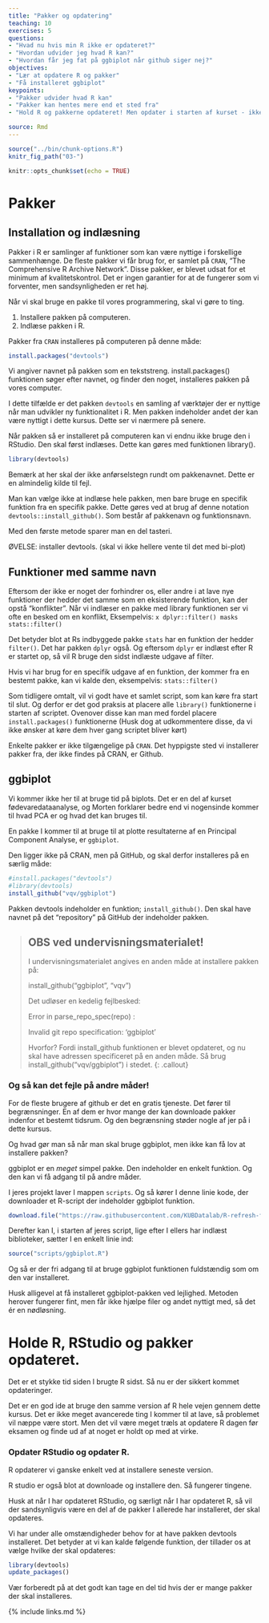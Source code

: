 ```yaml
---
title: "Pakker og opdatering"
teaching: 10
exercises: 5
questions:
- "Hvad nu hvis min R ikke er opdateret?"
- "Hvordan udvider jeg hvad R kan?"
- "Hvordan får jeg fat på ggbiplot når github siger nej?"
objectives:
- "Lær at opdatere R og pakker"
- "Få installeret ggbiplot"
keypoints:
- "Pakker udvider hvad R kan"
- "Pakker kan hentes mere end et sted fra"
- "Hold R og pakkerne opdateret! Men opdater i starten af kurset - ikke lige før eksamen!"

source: Rmd
---
```


```r
source("../bin/chunk-options.R")
knitr_fig_path("03-")
```

```r
knitr::opts_chunk$set(echo = TRUE)
```

# Pakker

## Installation og indlæsning
Pakker i R er samlinger af funktioner som kan være nyttige i forskellige sammenhænge. De fleste pakker vi får brug for, er samlet på `CRAN`, "The Comprehensive R Archive Network". Disse pakker, er blevet udsat for et minimum
af kvalitetskontrol. Det er ingen garantier for at de fungerer som vi forventer, men sandsynligheden er ret høj.

Når vi skal bruge en pakke til vores programmering, skal vi gøre to ting.

1. Installere pakken på computeren. 
2. Indlæse pakken i R.

Pakker fra `CRAN` installeres på computeren på denne måde:

```r
install.packages("devtools")
```

Vi angiver navnet på pakken som en tekststreng. install.packages() funktionen søger efter navnet, og finder den noget, installeres pakken på vores computer.

I dette tilfælde er det pakken `devtools` en samling af værktøjer der er nyttige når man udvikler ny funktionalitet i R. Men pakken indeholder andet der kan være nyttigt i dette kursus. Dette ser vi nærmere på senere.

Når pakken så er installeret på computeren kan vi endnu ikke bruge den i RStudio. Den skal først indlæses. Dette kan gøres med funktionen library().

```r
library(devtools)
```

Bemærk at her skal der ikke anførselstegn rundt om pakkenavnet. Dette er en almindelig kilde til fejl.

Man kan vælge ikke at indlæse hele pakken, men bare bruge en specifik funktion fra en specifik pakke. Dette gøres ved at brug af denne notation `devtools::install_github()`. Som består af pakkenavn og funktionsnavn.

Med den første metode sparer man en del tasteri.

ØVELSE: installer devtools. (skal vi ikke hellere vente til det med bi-plot)


## Funktioner med samme navn
Eftersom der ikke er noget der forhindrer os, eller andre i at lave nye funktioner der hedder det samme som en eksisterende funktion, kan der opstå "konflikter". Når vi indlæser en pakke med library funktionen ser vi ofte en besked om en konflikt, Eksempelvis: `x dplyr::filter() masks stats::filter()`

Det betyder blot at Rs indbyggede pakke `stats` har en funktion der hedder `filter()`. Det har pakken `dplyr` også. Og eftersom `dplyr` er indlæst efter R er startet op, så vil R bruge den sidst indlæste udgave af filter.


Hvis vi har brug for en specifik udgave af en funktion, der kommer fra en bestemt pakke, kan vi kalde den,
eksempelvis: `stats::filter()`

Som tidligere omtalt, vil vi godt have et samlet script, som kan køre fra start til slut. Og derfor er det god praksis at placere alle `library()` funktionerne i starten af scriptet. Ovenover disse kan man med fordel placere `install.packages()`
funktionerne (Husk dog at udkommentere disse, da vi ikke ønsker at køre dem hver gang scriptet bliver kørt)

Enkelte pakker er ikke tilgængelige på `CRAN`. Det hyppigste sted vi installerer pakker fra, der ikke findes på CRAN, er Github.

## ggbiplot
Vi kommer ikke her til at bruge tid på biplots. Det er en del af
kurset fødevaredataanalyse, og Morten forklarer bedre end vi 
nogensinde kommer til hvad PCA er og hvad det kan bruges til.

En pakke I kommer til at bruge til at plotte resultaterne af 
en Principal Component Analyse, er `ggbiplot`.

Den ligger ikke på CRAN, men på GitHub, og skal derfor installeres
på en særlig måde: 

```r
#install.packages("devtools")
#library(devtools)
install_github("vqv/ggbiplot")
```

Pakken devtools indeholder en funktion; `install_github()`. Den skal
have navnet på det "repository" på GitHub der indeholder pakken.

> ## OBS ved undervisningsmaterialet!
> I undervisningsmaterialet angives en anden måde at 
> installere pakken på:
>
> install_github("ggbiplot", "vqv")
>
> Det udløser en kedelig fejlbesked:
>
> Error in parse_repo_spec(repo) : 
> 
> Invalid git repo specification: 'ggbiplot'
> 
> Hvorfor? Fordi install_github funktionen er blevet opdateret, og 
> nu skal have adressen specificeret på en anden måde.
> Så brug install_github("vqv/ggbiplot") i stedet.
{: .callout}

### Og så kan det fejle på andre måder!
For de fleste brugere af github er det en gratis tjeneste. Det 
fører til begrænsninger. En af dem er hvor mange der kan 
downloade pakker indenfor et bestemt tidsrum. Og den begrænsning
støder nogle af jer på i dette kursus.

Og hvad gør man så når man skal bruge ggbiplot, men ikke kan få
lov at installere pakken?

ggbiplot er en *meget* simpel pakke. Den indeholder en enkelt
funktion. Og den kan vi få adgang til på andre måder.

I jeres projekt laver I mappen `scripts`. Og så kører I denne linie kode, der 
downloader et R-script der indeholder ggbiplot funktion. 

```r
download.file("https://raw.githubusercontent.com/KUBDatalab/R-refresh-fda/main/code/ggbiplot.R", "scripts/ggbiplot.R")
```

Derefter kan I, i starten af jeres script, lige efter I ellers har indlæst
biblioteker, sætter I en enkelt linie ind:
```r
source("scripts/ggbiplot.R")
```

Og så er der fri adgang til at bruge ggbiplot funktionen fuldstændig
som om den var installeret. 

Husk alligevel at få installeret ggbiplot-pakken ved lejlighed.
Metoden herover fungerer fint, men får ikke hjælpe filer og
andet nyttigt med, så det ér en nødløsning.

# Holde R, RStudio og pakker opdateret.
Det er et stykke tid siden I brugte R sidst. Så nu er der sikkert kommet 
opdateringer.

Det er en god ide at bruge den samme version af R hele vejen gennem dette kursus.
Det er ikke meget avancerede ting I kommer til at lave, så problemet vil næppe
være stort. Men det vil være meget træls at opdatere R dagen før eksamen og finde
ud af at noget er holdt op med at virke.


### Opdater RStudio og opdater R.

R opdaterer vi ganske enkelt ved at installere seneste version.

R studio er også blot at downloade og installere den. Så fungerer tingene.

Husk at når I har opdateret RStudio, og særligt når I har opdateret R, så
vil der sandsynligvis være en del af de pakker I allerede har installeret, der 
skal opdateres.

Vi har under alle omstændigheder behov for at have pakken devtools installeret.
Det betyder at vi kan kalde følgende funktion, der tillader os at vælge 
hvilke der skal opdateres:

```r
library(devtools)
update_packages()
```

Vær forberedt på at det godt kan tage en del tid hvis der er mange pakker
der skal installeres.

{% include links.md %}